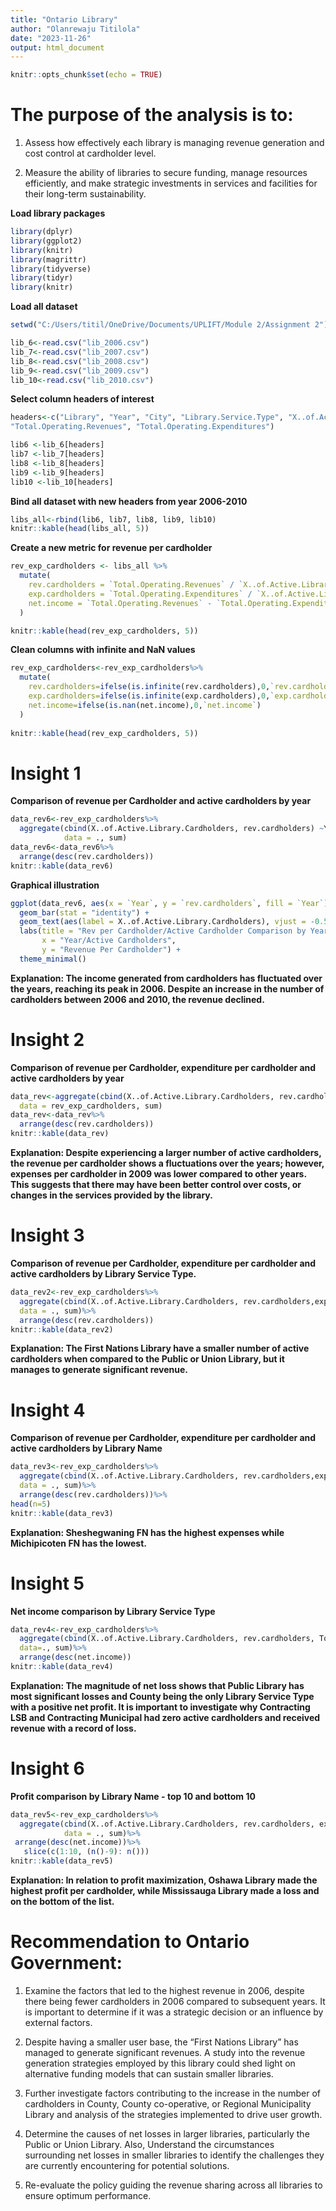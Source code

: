 ---
title: "Ontario Library"
author: "Olanrewaju Titilola"
date: "2023-11-26"
output: html_document
---

```{r setup, include=FALSE}
knitr::opts_chunk$set(echo = TRUE)
```


# The purpose of the analysis is to:

1. Assess how effectively each library is managing revenue generation and cost control at cardholder level.

2. Measure the ability of libraries to secure funding, manage resources efficiently, and make strategic       investments in services and facilities for their long-term sustainability. 


**Load library packages**
```{r}
library(dplyr)
library(ggplot2)
library(knitr)
library(magrittr)
library(tidyverse)
library(tidyr)
library(knitr)
```


**Load all dataset**
```{r}
setwd("C:/Users/titil/OneDrive/Documents/UPLIFT/Module 2/Assignment 2")

lib_6<-read.csv("lib_2006.csv")
lib_7<-read.csv("lib_2007.csv")
lib_8<-read.csv("lib_2008.csv")
lib_9<-read.csv("lib_2009.csv")
lib_10<-read.csv("lib_2010.csv")

```

**Select column headers of interest**
```{r}
headers<-c("Library", "Year", "City", "Library.Service.Type", "X..of.Active.Library.Cardholders", 
"Total.Operating.Revenues", "Total.Operating.Expenditures")

lib6 <-lib_6[headers]
lib7 <-lib_7[headers]
lib8 <-lib_8[headers]
lib9 <-lib_9[headers]
lib10 <-lib_10[headers]
```

**Bind all dataset with new headers from year 2006-2010**
```{r}
libs_all<-rbind(lib6, lib7, lib8, lib9, lib10)
knitr::kable(head(libs_all, 5))
```


**Create a new metric for revenue per cardholder**
```{r}
rev_exp_cardholders <- libs_all %>%
  mutate(
    rev.cardholders = `Total.Operating.Revenues` / `X..of.Active.Library.Cardholders`,
    exp.cardholders = `Total.Operating.Expenditures` / `X..of.Active.Library.Cardholders`,
    net.income = `Total.Operating.Revenues` - `Total.Operating.Expenditures`
  )

knitr::kable(head(rev_exp_cardholders, 5))

```

**Clean columns with infinite and NaN values**
```{r}
rev_exp_cardholders<-rev_exp_cardholders%>%
  mutate(
    rev.cardholders=ifelse(is.infinite(rev.cardholders),0,`rev.cardholders`), 
    exp.cardholders=ifelse(is.infinite(exp.cardholders),0,`exp.cardholders`),
    net.income=ifelse(is.nan(net.income),0,`net.income`)
  )
    
knitr::kable(head(rev_exp_cardholders, 5))

```

# Insight 1
**Comparison of revenue per Cardholder and active cardholders by year**
```{r}
data_rev6<-rev_exp_cardholders%>%
  aggregate(cbind(X..of.Active.Library.Cardholders, rev.cardholders) ~Year, 
            data = ., sum)
data_rev6<-data_rev6%>%
  arrange(desc(rev.cardholders))
knitr::kable(data_rev6)
```

**Graphical illustration**

```{r}

ggplot(data_rev6, aes(x = `Year`, y = `rev.cardholders`, fill = `Year`)) +
  geom_bar(stat = "identity") +
  geom_text(aes(label = X..of.Active.Library.Cardholders), vjust = -0.5, color = "black", size = 3) +
  labs(title = "Rev per Cardholder/Active Cardholder Comparison by Year",
       x = "Year/Active Cardholders",
       y = "Revenue Per Cardholder") +
  theme_minimal()

```

**Explanation: The income generated from cardholders has fluctuated over the years, reaching its peak in 2006. Despite an increase in the number of cardholders between 2006 and 2010, the revenue declined.** 


# Insight 2
**Comparison of revenue per Cardholder, expenditure per cardholder and active cardholders by year**
```{r}
data_rev<-aggregate(cbind(X..of.Active.Library.Cardholders, rev.cardholders,exp.cardholders) ~Year, 
  data = rev_exp_cardholders, sum)
data_rev<-data_rev%>%
  arrange(desc(rev.cardholders))
knitr::kable(data_rev)

```
**Explanation: Despite experiencing a larger number of active cardholders, the revenue per cardholder shows a fluctuations over the years; however, expenses per cardholder in 2009 was lower compared to other years. This suggests that there may have been better control over costs, or changes in the services provided by the library.**


# Insight 3
**Comparison of revenue per Cardholder, expenditure per cardholder and active cardholders by Library Service Type.**
```{r}
data_rev2<-rev_exp_cardholders%>%
  aggregate(cbind(X..of.Active.Library.Cardholders, rev.cardholders,exp.cardholders) ~Library.Service.Type,
  data = ., sum)%>%
  arrange(desc(rev.cardholders))
knitr::kable(data_rev2)

```
**Explanation: The First Nations Library have a smaller number of active cardholders when compared to the Public or Union Library, but it manages to generate significant revenue.**

# Insight 4
**Comparison of revenue per Cardholder, expenditure per cardholder and active cardholders by Library Name**

```{r}
data_rev3<-rev_exp_cardholders%>%
  aggregate(cbind(X..of.Active.Library.Cardholders, rev.cardholders,exp.cardholders) ~Library, 
  data = ., sum)%>%
  arrange(desc(rev.cardholders))%>%
head(n=5)
knitr::kable(data_rev3)

```
**Explanation: Sheshegwaning FN has the highest expenses while Michipicoten FN has the lowest.**

# Insight 5
**Net income comparison by Library Service Type**
```{r}
data_rev4<-rev_exp_cardholders%>%
  aggregate(cbind(X..of.Active.Library.Cardholders, rev.cardholders, Total.Operating.Revenues, net.income) ~Library.Service.Type, 
  data=., sum)%>%
  arrange(desc(net.income))
knitr::kable(data_rev4)

```
**Explanation: The magnitude of net loss shows that Public Library has most significant losses and  County being the only Library Service Type with a positive net profit. It is important to investigate why Contracting LSB and Contracting Municipal had zero active cardholders and received revenue with a record of loss.**


# Insight 6
**Profit comparison by Library Name - top 10 and bottom 10**

```{r}
data_rev5<-rev_exp_cardholders%>%
  aggregate(cbind(X..of.Active.Library.Cardholders, rev.cardholders, exp.cardholders, net.income) ~Library, 
            data = ., sum)%>%
 arrange(desc(net.income))%>%
   slice(c(1:10, (n()-9): n()))
knitr::kable(data_rev5)

```
**Explanation: In relation to profit maximization, Oshawa Library made the highest profit per cardholder, while Mississauga Library made a loss and on the bottom of the list.**


# Recommendation to Ontario Government:

1. Examine the factors that led to the highest revenue in 2006, despite there being fewer cardholders in 2006 compared to subsequent years. It is important to determine if it was a strategic decision or an influence by external factors.

2. Despite having a smaller user base, the "First Nations Library" has managed to generate significant revenues. A study into the revenue generation strategies employed by this library could shed light on alternative funding models that can sustain smaller libraries. 

3. Further investigate factors contributing to the increase in the number of cardholders in  County, County co-operative, or Regional Municipality Library and analysis of the strategies implemented to drive user growth.

4. Determine the causes of net losses in larger libraries, particularly the Public or Union Library. Also, Understand the circumstances surrounding net losses in smaller libraries to identify the challenges they are currently encountering for potential solutions.

5. Re-evaluate the policy guiding the revenue sharing across all libraries to ensure optimum performance.




